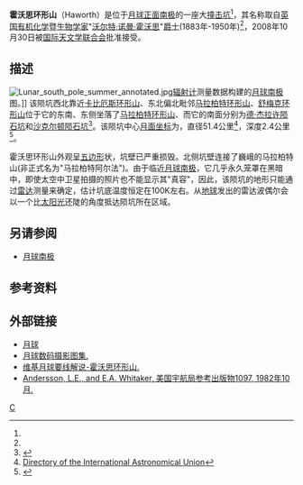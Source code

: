 {{lunar crater data
| image = Haworth crater.jpg|200px|
| caption = 根据[[月球勘测轨道飞行器|月球勘测轨道飞行器]]上[[红外线|红外线]][[辐射计|辐射计]]所测量的热辐射数据构建的霍沃思环形山，''[[美国宇航局|美国宇航局]]照片''。
| latitude = 87.45
| N_or_S = S
| longitude = 5.17
| E_or_W = W
| diameter = 35
| depth = 
| colong = 
| eponym = [[沃尔特·霍沃思|沃尔特·霍沃思]]
}}

'''霍沃思环形山'''（Haworth）是位于[[月球正面|月球正面]][[月球南极|南极]]的一座大[[撞击坑|撞击坑]]<ref name="astronomy.com" />，其名称取自[[英国|英国]][[有机化学|有机化学]]暨[[生物学家|生物学家]]"[[沃尔特·霍沃思|沃尔特·诺曼·霍沃思]]"[[爵士|爵士]](1883年-1950年)<ref name="astrogeology.usgs.gov" />，2008年10月30日被[[国际天文学联合会|国际天文学联合会]]批准接受。

==描述== 
[[File:Lunar_south_pole_summer_annotated.jpg|thumb]][[辐射计|辐射计]]测量数据构建的[[月球南极|月球南极]]图。]]
该陨坑西北靠近[[卡比厄斯环形山|卡比厄斯环形山]]、东北偏北毗邻[[马拉柏特环形山|马拉柏特环形山]]、[[舒梅克环形山|舒梅克环形山]]位于它的东南、东侧坐落了[[马拉柏特环形山|马拉柏特环形山]]、而它的南面分别为[[德·杰拉许陨石坑|德·杰拉许陨石坑]]和[[沙克尔顿坑|沙克尔顿陨石坑]]<ref>{{Cite web |url=http://planetarynames.wr.usgs.gov/images/Lunar/lac_144_lo.pdf |title=Crater Haworth on LAC-144 map. |accessdate=2016-11-03 |archive-date=2013-02-20 |archive-url=https://web.archive.org/web/20130220225739/http://planetarynames.wr.usgs.gov/images/Lunar/lac_144_lo.pdf |dead-url=no }}</ref>。该陨坑中心[[月面坐标|月面坐标]]为{{Coord|87.45|S|5.17|W|globe:Moon|nogoogle=1|noosm=1}}，直径51.4公里<ref name="IAU">[http://planetarynames.wr.usgs.gov/Feature/14502 Directory of the International Astronomical Union]</ref>，深度2.4公里<ref>{{Cite web |url=http://fisherka.csolutionshosting.net/astronote/plan/craterdepth/html/CraterDepthFeatureNameWestfall.html |title=John E. Westfall's Atlas of the Lunar Terminator, Cambridge Univ. Press (2000) |accessdate=2016-11-03 |archive-date=2014-12-18 |archive-url=https://archive.today/20141218234310/http://fisherka.csolutionshosting.net/astronote/plan/craterdepth/html/CraterDepthFeatureNameWestfall.html |dead-url=no }}</ref>。

霍沃思环形山外观呈[[五边形|五边形]]状，坑壁已严重损毁。北侧坑壁连接了巍峨的马拉柏特山(非正式名为"马拉柏特阿尔法")。由于临近[[月球南极|月球南极]]，它几乎永久笼罩在黑暗中，即使太空中卫星拍摄的照片也不能显示其"真容"，因此，该陨坑的地形只能通过[[雷达|雷达]]测量来确定，估计坑底温度恒定在100K左右。从[[地球|地球]]发出的雷达波偶尔会以一个比[[太阳光|太阳光]]还陡的角度抵达陨坑所在区域。

==另请参阅==
* [[月球南极|月球南极]]

==参考资料==
{{reflist
| refs =

<ref name="astronomy.com">
{{cite web
| date = January 16, 2009
| url = http://www.astronomy.com/asy/default.aspx?c=a&id=7833
| title = Chandrayaan-1 peeks inside Moon craters
| publisher = Astronomy.com
| accessdate = June 22, 2010
}}
</ref>

<ref name="astrogeology.usgs.gov">{{cite web
| date = October 30, 2008
| url = http://astrogeology.usgs.gov/HotTopics/index.php?/archives/346-Two-New-Crater-Names-Approved-for-Earths-Moon.html
| title = Two New Crater Names Approved for Earth's Moon
| publisher = U.S. Geological Survey
| accessdate = June 22, 2010
| archive-url = https://web.archive.org/web/20120321043837/http://astrogeology.usgs.gov/HotTopics/index.php?%2Farchives%2F346-Two-New-Crater-Names-Approved-for-Earths-Moon.html
| archive-date = 2012-03-21
| dead-url = yes
}}</ref>

}}

== 外部链接==
* [http://astrogeology.usgs.gov/SolarSystem/Earth/Moon/ 月球]
*[http://www.lpi.usra.edu/resources/lunar_orbiter/bin/srch_nam.shtml?Malapert%7C0 月球数码摄影图集.]
*[http://the-moon.wikispaces.com/Haworth 维基月球要线解说-霍沃思环形山.]
*[http://planet4589.org/astro/lunar/RP-1097.pdf Andersson, L.E., and E.A. Whitaker, 美国宇航局参考出版物1097, 1982年10月.] {{Wayback|url=http://planet4589.org/astro/lunar/RP-1097.pdf |date=20141006125838 }}

[[Category:月球环形山|C]]
{{月球環形山 (G-K)}}